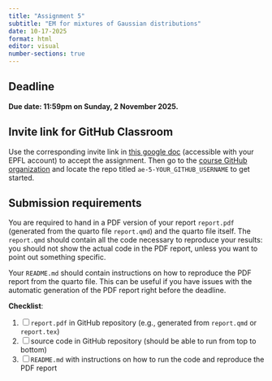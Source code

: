 ```yaml
---
title: "Assignment 5"
subtitle: "EM for mixtures of Gaussian distributions"
date: 10-17-2025
format: html
editor: visual
number-sections: true
---
```


::: callout-important
# Deadline

**Due date: 11:59pm on Sunday, 2 November 2025.**
:::

::: {.callout-note collapse="true"}
# Invite link for GitHub Classroom

Use the corresponding invite link in [this google doc](https://docs.google.com/document/d/1XTO7obXEr2Yxllxk48wnZ5e49ptPGMsMyl40KEZDGRg/edit?usp=sharing) (accessible with your EPFL account) to accept the assignment. Then go to the [course GitHub organization](https://github.com/MATH-517) and locate the repo titled `ae-5-YOUR_GITHUB_USERNAME` to get started.
:::


::: {.callout-warning collapse="false"}
# Submission requirements

You are required to hand in a PDF version of your report `report.pdf` (generated from the quarto file `report.qmd`) and the quarto file itself. The `report.qmd` should contain all the code necessary to reproduce your results: you should not show the actual code in the PDF report, unless you want to point out something specific.

Your `README.md` should contain instructions on how to reproduce the PDF report from the quarto file. This can be useful if you have issues with the automatic generation of the PDF report right before the deadline.

**Checklist**:

1. [ ] `report.pdf` in GitHub repository (e.g., generated from `report.qmd` or `report.tex`)
2. [ ] source code in GitHub repository (should be able to run from top to bottom)
3. [ ] `README.md` with instructions on how to run the code and reproduce the PDF report
:::
